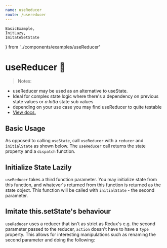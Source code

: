 ```yaml
---
name: useReducer
route: /usereducer
---
```



    BasicExample,
    InitLazy,
    ImitateSetState
} from '../components/examples/useReducer'


# useReducer 🦖
 
> Notes: 
 - useReducer may be used as an alternative to useState. 
 - Ideal for complex state logic  where there's a dependency on previous state values or *a lotta* state sub values
 - depending on your use case you may find useReducer to quite testable 
 - [View docs.](https://reactjs.org/docs/hooks-reference.html#usereducer) 

## Basic Usage 
As opposed to calling `useState`, call `useReducer` with a `reducer` and `initialState` as shown below. 
The `useReducer` call returns the state property and a `dispatch` function. 

<Editor noInline code={BasicExample}/>

## Initialize State Lazily 
`useReducer` takes a third function parameter. You may initialize state from this function, and whatever's returned from this function is returned as the state object.
This function will be called with `initialState` - the second parameter. 

<Editor noInline code={InitLazy}/>


## Imitate this.setState's behaviour 
`useReducer` uses a reducer that isn't as strict as Redux's e.g. the second parameter passed 
to the reducer, `action` doesn't have to have a `type` property. 
This allows for interesting manipulations such as renaming the second parameter and doing the following: 

<Editor noInline code={ImitateSetState}/>

<!-- todo: usecase where no re-renders when
useReducer returns the same state object -->
